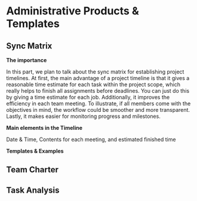 # Administrative Products & Templates {#last}

## Sync Matrix

**The importance**

In this part, we plan to talk about the sync matrix for establishing project timelines. At first, the main advantage of a project timeline is that it gives a reasonable time estimate for each task within the project scope, which really helps to finish all assignments before deadlines. You can just do this by giving a time estimate for each job. Additionally, it improves the efficiency in each team meeting. To illustrate, if all members come with the objectives in mind, the workflow could be smoother and more transparent. Lastly, it makes easier for monitoring progress and milestones. 

**Main elements in the Timeline**

Date & Time, Contents for each meeting, and estimated finished time

**Templates & Examples**



## Team Charter

## Task Analysis

